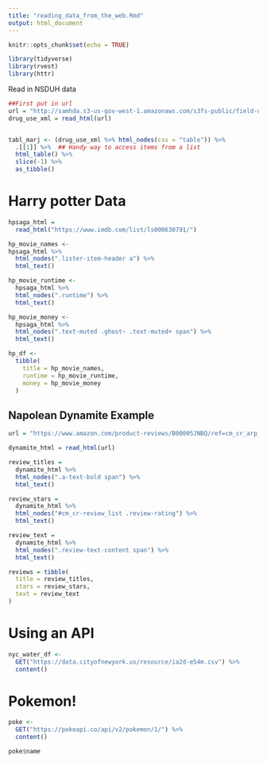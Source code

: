 ```yaml
---
title: "reading_data_from_the_web.Rmd"
output: html_document
---
```


```r
knitr::opts_chunk$set(echo = TRUE)

library(tidyverse)
library(rvest)
library(httr)
```

Read in NSDUH data

```r
##First put in url
url = "http://samhda.s3-us-gov-west-1.amazonaws.com/s3fs-public/field-uploads/2k15StateFiles/NSDUHsaeShortTermCHG2015.htm"
drug_use_xml = read_html(url)


tabl_marj <- (drug_use_xml %>% html_nodes(css = "table")) %>% 
  .[[1]] %>%  ## Handy way to access items from a list
  html_table() %>% 
  slice(-1) %>% 
  as_tibble()

```

# Harry potter Data

```r
hpsaga_html = 
  read_html("https://www.imdb.com/list/ls000630791/")
```


```r
hp_movie_names <-
hpsaga_html %>% 
  html_nodes(".lister-item-header a") %>% 
  html_text()

hp_movie_runtime <- 
  hpsaga_html %>% 
  html_nodes(".runtime") %>% 
  html_text()

hp_movie_money <-
  hpsaga_html %>% 
  html_nodes(".text-muted .ghost~ .text-muted+ span") %>% 
  html_text()

hp_df <-
  tibble(
    title = hp_movie_names, 
    runtime = hp_movie_runtime,
    money = hp_movie_money
  )
```

## Napolean Dynamite Example

```r
url = "https://www.amazon.com/product-reviews/B00005JNBQ/ref=cm_cr_arp_d_viewopt_rvwer?ie=UTF8&reviewerType=avp_only_reviews&sortBy=recent&pageNumber=1"

dynamite_html = read_html(url)

review_titles = 
  dynamite_html %>%
  html_nodes(".a-text-bold span") %>%
  html_text()

review_stars = 
  dynamite_html %>%
  html_nodes("#cm_cr-review_list .review-rating") %>%
  html_text()

review_text = 
  dynamite_html %>%
  html_nodes(".review-text-content span") %>%
  html_text()

reviews = tibble(
  title = review_titles,
  stars = review_stars,
  text = review_text
)
```

# Using an API 
```r
nyc_water_df <- 
  GET("https://data.cityofnewyork.us/resource/ia2d-e54m.csv") %>% 
  content()
```

# Pokemon!

```r
poke <-
  GET("https://pokeapi.co/api/v2/pokemon/1/") %>% 
  content()

poke$name

```

